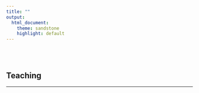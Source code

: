 ```yaml
---
title: ""
output:
  html_document:
    theme: sandstone
    highlight: default
---
```


<br>
<br>



Teaching
----------------------

*********
